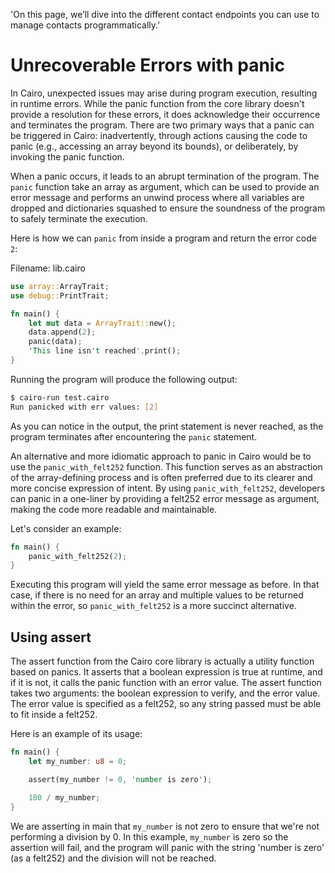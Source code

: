   'On this page, we’ll dive into the different contact endpoints you can use to manage contacts programmatically.'
  
# Unrecoverable Errors with panic

In Cairo, unexpected issues may arise during program execution, resulting in runtime errors. While the panic function from the core library doesn't provide a resolution for these errors, it does acknowledge their occurrence and terminates the program. There are two primary ways that a panic can be triggered in Cairo: inadvertently, through actions causing the code to panic (e.g., accessing an array beyond its bounds), or deliberately, by invoking the panic function.

When a panic occurs, it leads to an abrupt termination of the program. The `panic` function take an array as argument, which can be used to provide an error message and performs an unwind process where all variables are dropped and dictionaries squashed to ensure the soundness of the program to safely terminate the execution.

Here is how we can `panic` from inside a program and return the error code `2`:

<span class="filename">Filename: lib.cairo</span>

```rust
use array::ArrayTrait;
use debug::PrintTrait;

fn main() {
    let mut data = ArrayTrait::new();
    data.append(2);
    panic(data);
    'This line isn't reached'.print();
}
```

Running the program will produce the following output:

```bash
$ cairo-run test.cairo
Run panicked with err values: [2]
```

As you can notice in the output, the print statement is never reached, as the program terminates after encountering the `panic` statement.

An alternative and more idiomatic approach to panic in Cairo would be to use the `panic_with_felt252` function. This function serves as an abstraction of the array-defining process and is often preferred due to its clearer and more concise expression of intent. By using `panic_with_felt252`, developers can panic in a one-liner by providing a felt252 error message as argument, making the code more readable and maintainable.

Let's consider an example:

```rust
fn main() {
    panic_with_felt252(2);
}
```

Executing this program will yield the same error message as before. In that case, if there is no need for an array and multiple values to be returned within the error, so `panic_with_felt252` is a more succinct alternative.

## Using assert

The assert function from the Cairo core library is actually a utility function based on panics. It asserts that a boolean expression is true at runtime, and if it is not, it calls the panic function with an error value. The assert function takes two arguments: the boolean expression to verify, and the error value. The error value is specified as a felt252, so any string passed must be able to fit inside a felt252.

Here is an example of its usage:

```rust
fn main() {
    let my_number: u8 = 0;

    assert(my_number != 0, 'number is zero');

    100 / my_number;
}
```

We are asserting in main that `my_number` is not zero to ensure that we're not performing a division by 0.
In this example, `my_number` is zero so the assertion will fail, and the program will panic
with the string 'number is zero' (as a felt252) and the division will not be reached.
